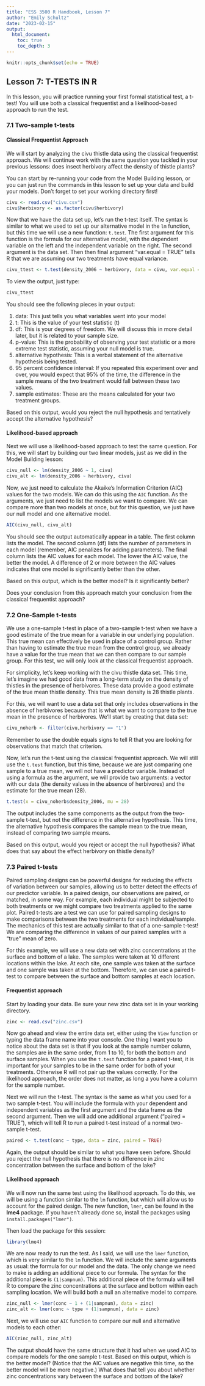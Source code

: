 ```yaml
---
title: "ESS 3500 R Handbook, Lesson 7"
author: "Emily Schultz"
date: "2023-02-15"
output: 
  html_document:
    toc: true
    toc_depth: 3
---
```


```r
knitr::opts_chunk$set(echo = TRUE)
```

## Lesson 7: T-TESTS IN R
In this lesson, you will practice running your first formal statistical test, a t-test! You will use both a classical frequentist and a likelihood-based approach to run the test.

### 7.1 Two-sample t-tests

#### Classical Frequentist Approach
We will start by analyzing the civu thistle data using the classical frequentist approach. We will continue work with the same question you tackled in your previous lessons: does insect herbivory affect the density of thistle plants?

You can start by re-running your code from the Model Building lesson, or you can just run the commands in this lesson to set up your data and build your models. Don't forget to set your working directory first!

```r
civu <- read.csv("civu.csv")
civu$herbivory <- as.factor(civu$herbivory)
```

Now that we have the data set up, let's run the t-test itself. The syntax is similar to what we used to set up our alternative model in the `lm` function, but this time we will use a new function: `t.test`. The first argument for this function is the formula for our alternative model, with the dependent variable on the left and the independent variable on the right. The second argument is the data set. Then then final argument "var.equal = TRUE" tells R that we are assuming our two treatments have equal variance.

```r
civu_ttest <- t.test(density_2006 ~ herbivory, data = civu, var.equal = TRUE)
```

To view the output, just type:

```r
civu_ttest
```

You should see the following pieces in your output:

1. data: This just tells you what variables went into your model
2. t: This is the value of your test statistic (t)
3. df: This is your degrees of freedom. We will discuss this in more detail later, but it is related to your sample size.
4. p-value: This is the probability of observing your test statistic or a more extreme test statistic, assuming your null model is true.
5. alternative hypothesis: This is a verbal statement of the alternative hypothesis being tested.
6. 95 percent confidence interval: If you repeated this experiment over and over, you would expect that 95% of the time, the difference in the sample means of the two treatment would fall between these two values.
7. sample estimates:  These are the means calculated for your two treatment groups.

Based on this output, would you reject the null hypothesis and tentatively accept the alternative hypothesis?

#### Likelihood-based approach
Next we will use a likelihood-based approach to test the same question. For this, we will start by building our two linear models, just as we did in the Model Building lesson:

```r
civu_null <- lm(density_2006 ~ 1, civu)
civu_alt <- lm(density_2006 ~ herbivory, civu)
```

Now, we just need to calculate the Akaike's Information Criterion (AIC) values for the two models. We can do this using the `AIC` function. As the arguments, we just need to list the models we want to compare. We can compare more than two models at once, but for this question, we just have our null model and one alternative model.

```r
AIC(civu_null, civu_alt)
```

You should see the output automatically appear in a table. The first column lists the model. The second column (df) lists the number of parameters in each model (remember, AIC penalizes for adding parameters). The final column lists the AIC values for each model. The lower the AIC value, the better the model. A difference of 2 or more between the AIC values indicates that one model is significantly better than the other.

Based on this output, which is the better model? Is it significantly better?

Does your conclusion from this approach match your conclusion from the classical frequentist approach?

### 7.2 One-Sample t-tests
We use a one-sample t-test in place of a two-sample t-test when we have a good estimate of the true mean for a variable in our underlying population. This true mean can effectively be used in place of a control group. Rather than having to estimate the true mean from the control group, we already have a value for the true mean that we can then compare to our sample group. For this test, we will only look at the classical frequentist approach.

For simplicity, let's keep working with the civu thistle data set. This time, let's imagine we had good data from a long-term study on the density of thistles in the presence of herbivores. These data provide a good estimate of the true mean thistle density. This true mean density is 28 thistle plants.

For this, we will want to use a data set that only includes observations in the absence of herbivores because that is what we want to compare to the true mean in the presence of herbivores. We'll start by creating that data set:

```r
civu_noherb <- filter(civu,herbivory == "1")
```

Remember to use the double equals signs to tell R that you are looking for observations that match that criterion.

Now, let's run the t-test using the classical frequentist approach. We will still use the `t.test` function, but this time, because we are just comparing one sample to a true mean, we will not have a predictor variable. Instead of using a formula as the argument, we will provide two arguments: a vector with our data (the density values in the absence of herbivores) and the estimate for the true mean (28).

```r
t.test(x = civu_noherb$density_2006, mu = 28)
```

The output includes the same components as the output from the two-sample t-test, but not the difference in the alternative hypothesis. This time, the alternative hypothesis compares the sample mean to the true mean, instead of comparing two sample means.

Based on this output, would you reject or accept the null hypothesis? What does that say about the effect herbivory on thistle density?

### 7.3 Paired t-tests
Paired sampling designs can be powerful designs for reducing the effects of variation between our samples, allowing us to better detect the effects of our predictor variable. In a paired design, our observations are paired, or matched, in some way. For example, each individual might be subjected to both treatments or we might compare two treatments applied to the same plot. Paired t-tests are a test we can use for paired sampling designs to make comparisons between the two treatments for each individual/sample. The mechanics of this test are actually similar to that of a one-sample t-test! We are comparing the difference in values of our paired samples with a "true" mean of zero.

For this example, we will use a new data set with zinc concentrations at the surface and bottom of a lake. The samples were taken at 10 different locations within the lake. At each site, one sample was taken at the surface and one sample was taken at the bottom. Therefore, we can use a paired t-test to compare between the surface and bottom samples at each location.

#### Frequentist approach
Start by loading your data. Be sure your new zinc data set is in your working directory.

```r
zinc <- read.csv("zinc.csv")
```

Now go ahead and view the entire data set, either using the `View` function or typing the data frame name into your console. One thing I want you to notice about the data set is that if you look at the sample number column, the samples are in the same order, from 1 to 10, for both the bottom and surface samples. When you use the `t.test` function for a paired t-test, it is important for your samples to be in the same order for both of your treatments. Otherwise R will not pair up the values correctly. For the likelihood approach, the order does not matter, as long a you have a column for the sample number.


Next we will run the t-test. The syntax is the same as what you used for a two sample t-test. You will include the formula with your dependent and independent variables as the first argument and the data frame as the second argument. Then we will add one additional argument ("paired = TRUE"), which will tell R to run a paired t-test instead of a normal two-sample t-test.

```r
paired <- t.test(conc ~ type, data = zinc, paired = TRUE)
```

Again, the output should be similar to what you have seen before. Should you reject the null hypothesis that there is no difference in zinc concentration between the surface and bottom of the lake?

#### Likelihood approach
We will now run the same test using the likelihood approach. To do this, we will be using a function similar to the `lm` function, but which will allow us to account for the paired design. The new function, `lmer`, can be found in the **lme4** package. If you haven't already done so, install the packages using `install.packages("lmer")`. 

Then load the package for this session:

```r
library(lme4)
```

We are now ready to run the test. As I said, we will use the `lmer` function, which is very similar to the `lm` function. We will include the same arguments as usual: the formula for our model and the data. The only change we need to make is adding an additional piece to our formula. The syntax for the additional piece is `(1|sampnum)`. This additional piece of the formula will tell R to compare the zinc concentrations at the surface and bottom within each sampling location. We will build both a null an alternative model to compare.

```r
zinc_null <- lmer(conc ~ 1 + (1|sampnum), data = zinc)
zinc_alt <- lmer(conc ~ type + (1|sampnum), data = zinc)
```

Next, we will use our `AIC` function to compare our null and alternative models to each other:

```r
AIC(zinc_null, zinc_alt)
```

The output should have the same structure that it had when we used AIC to compare models for the one sample t-test. Based on this output, which is the better model? (Notice that the AIC values are negative this time, so the better model will be more negative.) What does that tell you about whether zinc concentrations vary between the surface and bottom of the lake?